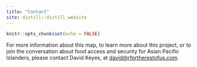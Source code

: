 ```yaml
---
title: "Contact"
site: distill::distill_website
---
```


```r
knitr::opts_chunk$set(echo = FALSE)
```


For more information about this map, to learn more about this project, or to join the conversation about food access and security for Asian Pacific Islanders, please contact David Keyes, at [david@rfortherestofus.com](mailto:david@rfortherestofus.com).
